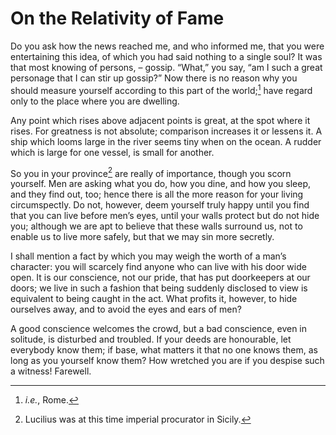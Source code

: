 # On the Relativity of Fame

Do you ask how the news reached me, and who informed me, that you were entertaining this idea, of which you had said nothing to a single soul?
It was that most knowing of persons, -- gossip.
"What," you say, "am I such a great personage that I can stir up gossip?"
Now there is no reason why you should measure yourself according to this part of the world;[^43-1] have regard only to the place where you are dwelling.

Any point which rises above adjacent points is great, at the spot where it rises.
For greatness is not absolute; comparison increases it or lessens it.
A ship which looms large in the river seems tiny when on the ocean.
A rudder which is large for one vessel, is small for another.

So you in your province[^43-2] are really of importance, though you scorn yourself.
Men are asking what you do, how you dine, and how you sleep, and they find out, too; hence there is all the more reason for your living circumspectly.
Do not, however, deem yourself truly happy until you find that you can live before men's eyes, until your walls protect but do not hide you; although we are apt to believe that these walls surround us, not to enable us to live more safely, but that we may sin more secretly.

I shall mention a fact by which you may weigh the worth of a man's character: you will scarcely find anyone who can live with his door wide open.
It is our conscience, not our pride, that has put doorkeepers at our doors; we live in such a fashion that being suddenly disclosed to view is equivalent to being caught in the act.
What profits it, however, to hide ourselves away, and to avoid the eyes and ears of men?

A good conscience welcomes the crowd, but a bad conscience, even in solitude, is disturbed and troubled.
If your deeds are honourable, let everybody know them; if base, what matters it that no one knows them, as long as you yourself know them?
How wretched you are if you despise such a witness!
Farewell.

[^43-1]: *i.e.*, Rome.

[^43-2]: Lucilius was at this time imperial procurator in Sicily.
